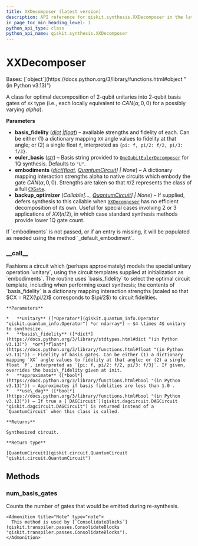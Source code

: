 ```yaml
---
title: XXDecomposer (latest version)
description: API reference for qiskit.synthesis.XXDecomposer in the latest version of qiskit
in_page_toc_min_heading_level: 1
python_api_type: class
python_api_name: qiskit.synthesis.XXDecomposer
---
```


# XXDecomposer

<Class id="qiskit.synthesis.XXDecomposer" isDedicatedPage={true} github="https://github.com/Qiskit/qiskit/tree/stable/1.2/qiskit/synthesis/two_qubit/xx_decompose/decomposer.py#L55-L324" signature="qiskit.synthesis.XXDecomposer(basis_fidelity=1.0, euler_basis='U', embodiments=None, backup_optimizer=None)" modifiers="class">
  Bases: [`object`](https://docs.python.org/3/library/functions.html#object "(in Python v3.13)")

  A class for optimal decomposition of 2-qubit unitaries into 2-qubit basis gates of `XX` type (i.e., each locally equivalent to $CAN(\alpha, 0, 0)$ for a possibly varying $alpha$).

  **Parameters**

  *   **basis\_fidelity** ([*dict*](https://docs.python.org/3/library/stdtypes.html#dict "(in Python v3.13)")  *|*[*float*](https://docs.python.org/3/library/functions.html#float "(in Python v3.13)")) – available strengths and fidelity of each. Can be either (1) a dictionary mapping `XX` angle values to fidelity at that angle; or (2) a single float `f`, interpreted as `{pi: f, pi/2: f/2, pi/3: f/3}`.
  *   **euler\_basis** ([*str*](https://docs.python.org/3/library/stdtypes.html#str "(in Python v3.13)")) – Basis string provided to [`OneQubitEulerDecomposer`](qiskit.synthesis.OneQubitEulerDecomposer "qiskit.synthesis.OneQubitEulerDecomposer") for 1Q synthesis. Defaults to `"U"`.
  *   **embodiments** ([*dict*](https://docs.python.org/3/library/stdtypes.html#dict "(in Python v3.13)")*\[*[*float*](https://docs.python.org/3/library/functions.html#float "(in Python v3.13)")*,* [*QuantumCircuit*](qiskit.circuit.QuantumCircuit "qiskit.circuit.QuantumCircuit")*] | None*) – A dictionary mapping interaction strengths alpha to native circuits which embody the gate $CAN(\alpha, 0, 0)$. Strengths are taken so that $\pi/2$ represents the class of a full [`CXGate`](qiskit.circuit.library.CXGate "qiskit.circuit.library.CXGate").
  *   **backup\_optimizer** (*Callable\[...,* [*QuantumCircuit*](qiskit.circuit.QuantumCircuit "qiskit.circuit.QuantumCircuit")*] | None*) – If supplied, defers synthesis to this callable when [`XXDecomposer`](#qiskit.synthesis.XXDecomposer "qiskit.synthesis.XXDecomposer") has no efficient decomposition of its own. Useful for special cases involving 2 or 3 applications of $XX(\pi/2)$, in which case standard synthesis methods provide lower 1Q gate count.

  <Admonition title="Note" type="note">
    If `embodiments` is not passed, or if an entry is missing, it will be populated as needed using the method `_default_embodiment`.
  </Admonition>

  ### \_\_call\_\_

  <Function id="qiskit.synthesis.XXDecomposer.__call__" github="https://github.com/Qiskit/qiskit/tree/stable/1.2/qiskit/synthesis/two_qubit/xx_decompose/decomposer.py#L228-L324" signature="__call__(unitary, basis_fidelity=None, approximate=True, use_dag=False)">
    Fashions a circuit which (perhaps approximately) models the special unitary operation `unitary`, using the circuit templates supplied at initialization as `embodiments`. The routine uses `basis_fidelity` to select the optimal circuit template, including when performing exact synthesis; the contents of `basis_fidelity` is a dictionary mapping interaction strengths (scaled so that $CX = RZX(\pi/2)$ corresponds to $\pi/2$) to circuit fidelities.

    **Parameters**

    *   **unitary** ([*Operator*](qiskit.quantum_info.Operator "qiskit.quantum_info.Operator") *or ndarray*) – $4 \times 4$ unitary to synthesize.
    *   **basis\_fidelity** ([*dict*](https://docs.python.org/3/library/stdtypes.html#dict "(in Python v3.13)")  *or*[*float*](https://docs.python.org/3/library/functions.html#float "(in Python v3.13)")) – Fidelity of basis gates. Can be either (1) a dictionary mapping `XX` angle values to fidelity at that angle; or (2) a single float `f`, interpreted as `{pi: f, pi/2: f/2, pi/3: f/3}`. If given, overrides the basis\_fidelity given at init.
    *   **approximate** ([*bool*](https://docs.python.org/3/library/functions.html#bool "(in Python v3.13)")) – Approximates if basis fidelities are less than 1.0 .
    *   **use\_dag** ([*bool*](https://docs.python.org/3/library/functions.html#bool "(in Python v3.13)")) – If true a [`DAGCircuit`](qiskit.dagcircuit.DAGCircuit "qiskit.dagcircuit.DAGCircuit") is returned instead of a `QuantumCircuit` when this class is called.

    **Returns**

    Synthesized circuit.

    **Return type**

    [QuantumCircuit](qiskit.circuit.QuantumCircuit "qiskit.circuit.QuantumCircuit")
  </Function>

  ## Methods

  ### num\_basis\_gates

  <Function id="qiskit.synthesis.XXDecomposer.num_basis_gates" github="https://github.com/Qiskit/qiskit/tree/stable/1.2/qiskit/synthesis/two_qubit/xx_decompose/decomposer.py#L185-L201" signature="num_basis_gates(unitary)">
    Counts the number of gates that would be emitted during re-synthesis.

    <Admonition title="Note" type="note">
      This method is used by [`ConsolidateBlocks`](qiskit.transpiler.passes.ConsolidateBlocks "qiskit.transpiler.passes.ConsolidateBlocks").
    </Admonition>
  </Function>
</Class>

